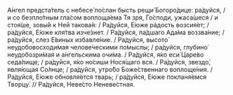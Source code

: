А́нгел предста́тель с небесе́ по́слан бысть рещи́ Богоро́дице: ра́дуйся, / и со безпло́тным гла́сом воплоща́ема Тя зря, Го́споди, ужаса́шеся / и стоя́ше, зовы́й к Ней такова́я: / Ра́дуйся, Е́юже рáдocть возсия́ет; / ра́дуйся, Е́юже кля́тва изче́знет. / Ра́дуйся, па́дшаго Ада́ма воззва́ние; / ра́дуйся, слез Е́виных избавле́ние. / Ра́дуйся, высото́ неудобовосходи́мая челове́ческими по́мыслы; / ра́дуйся, глубино́ неудобозри́мая и а́нгельскима очи́ма. / Ра́дуйся, я́ко еси́ Царе́во седа́лище; / ра́дуйся, я́ко но́сиши Нося́щаго вся. / Ра́дуйся, звездо́, явля́ющая Со́лнце; / ра́дуйся, утро́бо Боже́ственнаго воплоще́ния. / Ра́дуйся, Е́юже обновля́ется тварь; / ра́дуйся, Е́юже покланя́емся Творцу́. // Ра́дуйся, Неве́сто Неневе́стная.
